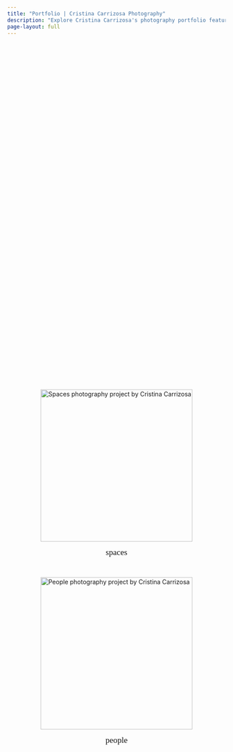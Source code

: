 ```yaml
---
title: "Portfolio | Cristina Carrizosa Photography"
description: "Explore Cristina Carrizosa's photography portfolio featuring hospitality, lifestyle, and commercial projects."
page-layout: full
---
```


:::::: projects-grid
::: project-item
[![](images/portfolio/spaces/web/spaces07.jpg){alt="Spaces photography project by Cristina Carrizosa"}](portfolio/spaces.qmd)

### spaces
:::

::: project-item
[![](images/portfolio/people/web/people04.jpg){alt="People photography project by Cristina Carrizosa"}](portfolio/people.qmd)

### people
:::

::::::

```{=html}
<style>
/* Portfolio Grid - Clean Setup */
.projects-grid {
  display: flex;
  justify-content: center;
  align-items: center;
  gap: 2rem;
  min-height: 60vh;
  padding: 2rem;
  flex-wrap: wrap;
}

.project-item {
  display: flex;
  flex-direction: column;
  align-items: center;
}

.project-item a {
  display: block;
  text-decoration: none;
  color: inherit;
  margin-bottom: 0rem;
  border-radius: 0px !important;
}

.project-item img {
  height: 350px;
  aspect-ratio: 3/4 !important;
  object-fit: cover;
  border-radius: 0px !important;
  transition: transform 0.3s ease;
  display: block;
}

.project-item:hover img {
  transform: scale(1.08);
}

.project-item h3 {
  font-family: 'Instrument Serif', Georgia, 'Times New Roman', serif;
  color: var(--primary-color);
  font-size: 1.2rem;
  font-weight: 400;
  margin: 0;
  text-align: center;
}

/* Responsive */
@media (max-width: 992px) {
  .projects-grid {
    flex-direction: column;
    gap: 2rem;
    padding: 0 1rem;
  }
  
  .project-item {
    width: 100%;
  }
}
</style>
```
